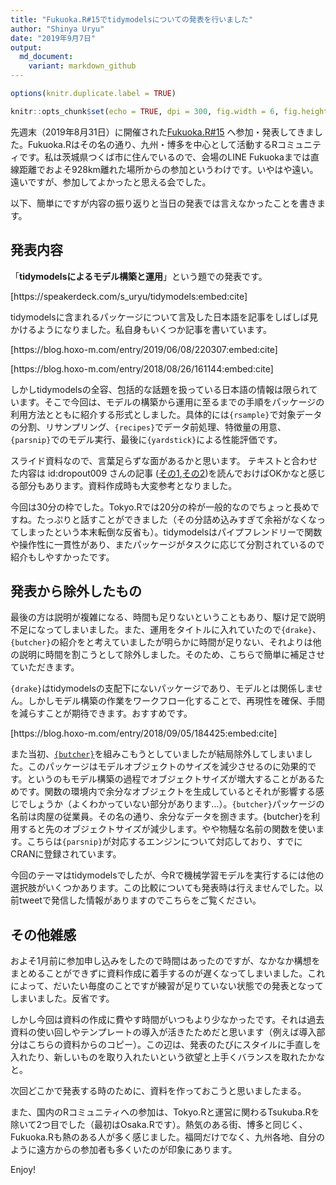```yaml
---
title: "Fukuoka.R#15でtidymodelsについての発表を行いました"
author: "Shinya Uryu"
date: "2019年9月7日"
output: 
  md_document:
    variant: markdown_github
---
```

```r
options(knitr.duplicate.label = TRUE)
```

```r
knitr::opts_chunk$set(echo = TRUE, dpi = 300, fig.width = 6, fig.height = 5)
```

先週末（2019年8月31日）に開催された[Fukuoka.R#15](https://fukuoka-r.connpass.com/event/139211/) へ参加・発表してきました。Fukuoka.Rはその名の通り、九州・博多を中心として活動するRコミュニティです。私は茨城県つくば市に住んでいるので、会場のLINE Fukuokaまでは直線距離でおよそ928km離れた場所からの参加というわけです。いやはや遠い。遠いですが、参加してよかったと思える会でした。

以下、簡単にですが内容の振り返りと当日の発表では言えなかったことを書きます。

## 発表内容

「**tidymodelsによるモデル構築と運用**」という題での発表です。

[https://speakerdeck.com/s_uryu/tidymodels:embed:cite]

tidymodelsに含まれるパッケージについて言及した日本語を記事をしばしば見かけるようになりました。私自身もいくつか記事を書いています。

[https://blog.hoxo-m.com/entry/2019/06/08/220307:embed:cite]

[https://blog.hoxo-m.com/entry/2018/08/26/161144:embed:cite]


しかしtidymodelsの全容、包括的な話題を扱っている日本語の情報は限られています。そこで今回は、モデルの構築から運用に至るまでの手順をパッケージの利用方法とともに紹介する形式としました。具体的には`{rsample}`で対象データの分割、リサンプリング、`{recipes}`でデータ前処理、特徴量の用意、`{parsnip}`でのモデル実行、最後に`{yardstick}`による性能評価です。

スライド資料なので、言葉足らずな面があるかと思います。
テキストと合わせた内容は id:dropout009 さんの記事 ([その1](https://dropout009.hatenablog.com/entry/2019/01/06/124932),[その2](https://dropout009.hatenablog.com/entry/2019/01/09/214233))を読んでおけばOKかなと感じる部分もあります。資料作成時も大変参考となりました。

今回は30分の枠でした。Tokyo.Rでは20分の枠が一般的なのでちょっと長めですね。たっぷりと話すことができました（その分詰め込みすぎて余裕がなくなってしまったという本末転倒な反省も）。tidymodelsはパイプフレンドリーで関数や操作性に一貫性があり、またパッケージがタスクに応じて分割されているので紹介もしやすかったです。

## 発表から除外したもの

最後の方は説明が複雑になる、時間も足りないということもあり、駆け足で説明不足になってしまいました。また、運用をタイトルに入れていたので`{drake}`、`{butcher}`の紹介をと考えていましたが明らかに時間が足りない、それよりは他の説明に時間を割こうとして除外しました。そのため、こちらで簡単に補足させていただきます。

`{drake}`はtidymodelsの支配下にないパッケージであり、モデルとは関係しません。しかしモデル構築の作業をワークフロー化することで、再現性を確保、手間を減らすことが期待できます。おすすめです。

[https://blog.hoxo-m.com/entry/2018/09/05/184425:embed:cite]



また当初、[`{butcher}`](https://tidymodels.github.io/butcher/)を組みこもうとしていましたが結局除外してしまいました。このパッケージはモデルオブジェクトのサイズを減少させるのに効果的です。というのもモデル構築の過程でオブジェクトサイズが増大することがあるためです。関数の環境内で余分なオブジェクトを生成しているとそれが影響する感じでしょうか（よくわかっていない部分があります…）。`{butcher}`パッケージの名前は肉屋の従業員。その名の通り、余分なデータを捌きます。{butcher}を利用すると先のオブジェクトサイズが減少します。やや物騒な名前の関数を使います。こちらは`{parsnip}`が対応するエンジンについて対応しており、すでにCRANに登録されています。

今回のテーマはtidymodelsでしたが、今Rで機械学習モデルを実行するには他の選択肢がいくつかあります。この比較についても発表時は行えませんでした。以前tweetで発信した情報がありますのでこちらをご覧ください。


## その他雑感

およそ1月前に参加申し込みをしたので時間はあったのですが、なかなか構想をまとめることができずに資料作成に着手するのが遅くなってしまいました。これによって、だいたい毎度のことですが練習が足りていない状態での発表となってしまいました。反省です。

しかし今回は資料の作成に費やす時間がいつもより少なかったです。それは過去資料の使い回しやテンプレートの導入が活きたためだと思います（例えば導入部分はこちらの資料からのコピー）。この辺は、発表のたびにスタイルに手直しを入れたり、新しいものを取り入れたいという欲望と上手くバランスを取れたかなと。

次回どこかで発表する時のために、資料を作っておこうと思いましたまる。

また、国内のRコミュニティへの参加は、Tokyo.Rと運営に関わるTsukuba.Rを除いて2つ目でした（最初はOsaka.Rです）。熱気のある街、博多と同じく、Fukuoka.Rも熱のある人が多く感じました。福岡だけでなく、九州各地、自分のように遠方からの参加者も多くいたのが印象にあります。





Enjoy!

